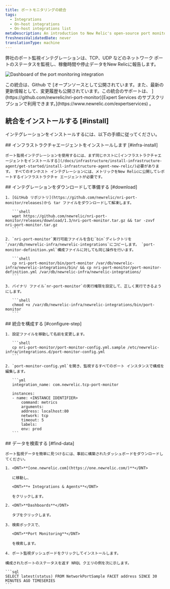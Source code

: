 ```yaml
---
title: ポートモニタリングの統合
tags:
  - Integrations
  - On-host integrations
  - On-host integrations list
metaDescription: An introduction to New Relic's open-source port monitoring integration.
freshnessValidatedDate: never
translationType: machine
---
```



弊社のポート監視インテグレーションは、TCP、UDP などのネットワーク ポートのステータスを監視し、稼働時間や停止データをNew Relicに報告します。

<img
  title="port-dashboard"
  alt="Dashboard of the port monitoring integration"
  src={infrastructurePortMonitoringDashboard}
/>

<Callout variant="tip">
  この統合は、Github で [オープンソースとして公開されています。また、最新の更新情報として、変更履歴も公開されています。この統合のサポートは、 ](https://github.com/newrelic/nri-port-monitor)[Expert Services のサブスクリプションで利用できます。](https://www.newrelic.com/expertservices) 。
</Callout>

## 統合をインストールする [#install]

インテグレーションをインストールするには、以下の手順に従ってください。

<Steps>
  <Step>
    ## インフラストラクチャエージェントをインストールします [#infra-install]

    ポート監視インテグレーションを使用するには、まず同じホストに[インフラストラクチャエージェントをインストールする](/docs/infrastructure/install-infrastructure-agent/get-started/install-infrastructure-agent-new-relic/)必要があります。 すべてのオンホスト インテグレーションには、メトリックをNew Relicに公開してレポートするインフラストラクチャ エージェントが必要です。
  </Step>

  <Step>
    ## インテグレーションをダウンロードして準備する [#download]

    1. [GitHub リポジトリ](https://github.com/newrelic/nri-port-monitor/releases)から tar ファイルをダウンロードして解凍します。

       ```shell
       wget https://github.com/newrelic/nri-port-monitor/releases/download/1.3/nri-port-monitor.tar.gz && tar -zxvf nri-port-monitor.tar.gz  
       ```

    2. `nri-port-monitor`実行可能ファイルを含む`bin`ディレクトリを`/var/db/newrelic-infra/newrelic-integrations`にコピーします。 `port-monitor-definition.yml`構成ファイルに対しても同じ操作を行います。

       ```shell
       cp nri-port-monitor/bin/port-monitor /var/db/newrelic-infra/newrelic-integrations/bin/ && cp nri-port-monitor/port-monitor-definition.yml /var/db/newrelic-infra/newrelic-integrations/
       ```

    3. バイナリ ファイル`nr-port-monitor`の実行権限を設定して、正しく実行できるようにします。

       ```shell
       chmod +x /var/db/newrelic-infra/newrelic-integrations/bin/port-monitor
       ```
  </Step>

  <Step>
    ## 統合を構成する [#configure-step]

    1. 設定ファイルを移動して名前を変更します。

       ```shell
       cp nri-port-monitor/port-monitor-config.yml.sample /etc/newrelic-infra/integrations.d/port-monitor-config.yml
       ```

    2. `port-monitor-config.yml`を開き、監視するすべてのポート インスタンスで構成を編集します。

       ```yml
       integration_name: com.newrelic.tcp-port-monitor

       instances:
       - name: <INSTANCE IDENTIFIER>
           command: metrics
           arguments:
           address: localhost:80
           network: tcp
           timeout: 5
           labels:
           env: prod
       ```
  </Step>

  <Step>
    ## データを検索する [#find-data]

    ポート監視データを簡単に見つけるには、事前に構築されたダッシュボードをダウンロードしてください。

    1. <DNT>**[one.newrelic.com](https://one.newrelic.com/)**</DNT>

       に移動し、

       <DNT>**+ Integrations & Agents**</DNT>

       をクリックします。

    2. <DNT>**Dashboards**</DNT>

       タブをクリックします。

    3. 検索ボックスで、

       <DNT>**Port Monitoring**</DNT>

       を検索します。

    4. ポート監視ダッシュボードをクリックしてインストールします。

    構成されたポートのステータスを返す NRQL クエリの例を次に示します。

    ```sql
    SELECT latest(status) FROM NetworkPortSample FACET address SINCE 30 MINUTES AGO TIMESERIES
    ```
  </Step>
</Steps>